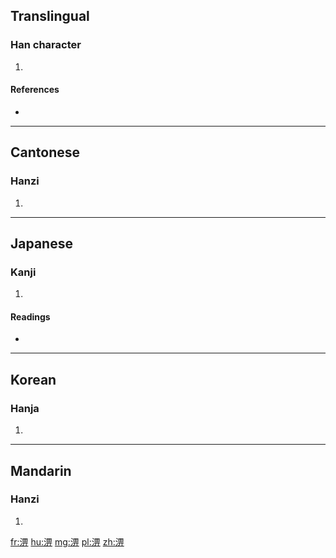==Translingual==

===Han character===
{{Han char|rn=85|rad=水|as=08|sn=11|four=3612<sub>1</sub>|canj=水田一中 (EWML)}}

# {{defn|Han|sort=水08}}

====References====
* {{Han ref|kx=0630.130|dkj=17655|dj=1032.130|hdz=31649.050|uh=6DE0|ud=28128|bh=D5ED|bd=54765}}

----

==Cantonese==

===Hanzi===
{{yue-hanzi|jyut=|y=pei3}}

# {{defn|lang=yue|sort=水08}}

----

==Japanese==

===Kanji===
{{ja-kanji|grade=|rs=水08}}

# {{defn|lang=ja|sort=水08}}

====Readings====
* {{ja-readings|on=[[ひ]] (hi), [[へい]] (hei), [[はい]] (hai)|kun=}}

----

==Korean==

===Hanja===
{{ko-hanja|hangeul=비|eumhun=|rv=bi|mr=pi|y=pi}}

# {{defn|lang=ko|sort=水08}}

----

==Mandarin==

===Hanzi===
{{cmn-hanzi|pin=[[pì]] ([[pi4]])|wg=p'i<sup>4</sup>}}

# {{defn|lang=cmn|sort=水08}}

[[fr:淠]]
[[hu:淠]]
[[mg:淠]]
[[pl:淠]]
[[zh:淠]]